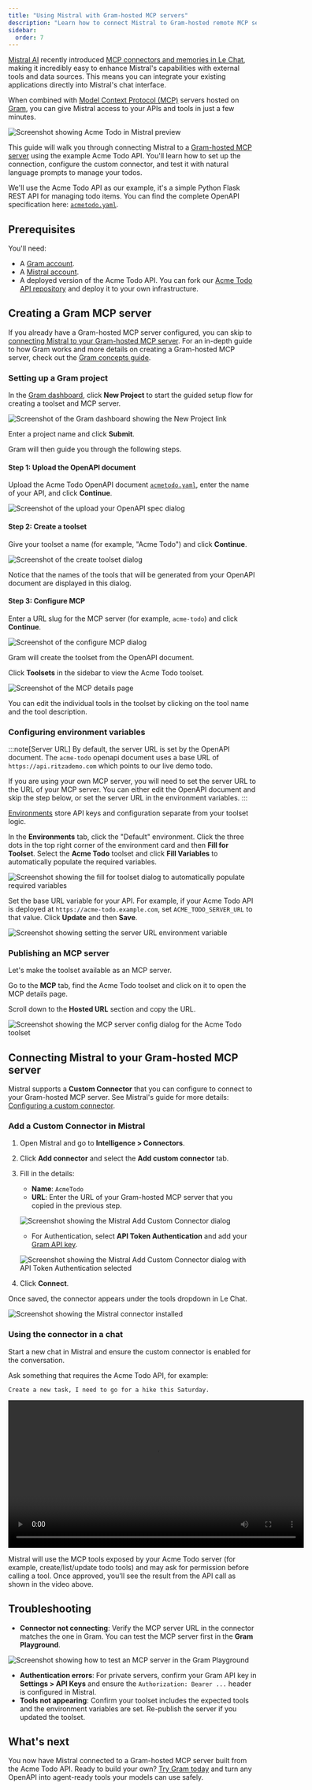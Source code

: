 ```yaml
---
title: "Using Mistral with Gram-hosted MCP servers"
description: "Learn how to connect Mistral to Gram-hosted remote MCP servers, giving Mistral Le Chat access to your APIs and tools."
sidebar:
  order: 7
---
```


[Mistral AI](https://mistral.ai/) recently introduced [MCP connectors and memories in Le Chat](https://mistral.ai/news/le-chat-mcp-connectors-memories), making it incredibly easy to enhance Mistral's capabilities with external tools and data sources. This means you can integrate your existing applications directly into Mistral's chat interface.

When combined with [Model Context Protocol (MCP)](https://modelcontextprotocol.io/) servers hosted on [Gram](/gram-quickstart), you can give Mistral access to your APIs and tools in just a few minutes. 

![Screenshot showing Acme Todo in Mistral preview](/img/guides/mistral/acme-todo-in-mistral-preview.png)

This guide will walk you through connecting Mistral to a [Gram-hosted MCP server](https://www.speakeasy.com/blog/release-gram-beta) using the example Acme Todo API. You'll learn how to set up the connection, configure the custom connector, and test it with natural language prompts to manage your todos.

We'll use the Acme Todo API as our example, it's a simple Python Flask REST API for managing todo items. You can find the complete OpenAPI specification here: [`acmetodo.yaml`](https://github.com/ritza-co/acme-todo/blob/main/acmetodo.yaml).

## Prerequisites

You'll need:

- A [Gram account](https://app.getgram.ai).
- A [Mistral account](https://mistral.ai/).
- A deployed version of the Acme Todo API. You can fork our [Acme Todo API repository](https://github.com/ritza-co/acme-todo) and deploy it to your own infrastructure.

## Creating a Gram MCP server

If you already have a Gram-hosted MCP server configured, you can skip to [connecting Mistral to your Gram-hosted MCP server](#connecting-mistral-to-your-gram-hosted-mcp-server). For an in-depth guide to how Gram works and more details on creating a Gram-hosted MCP server, check out the [Gram concepts guide](https://www.speakeasy.com/mcp/core-concepts).

### Setting up a Gram project

In the [Gram dashboard](https://app.getgram.ai), click **New Project** to start the guided setup flow for creating a toolset and MCP server.

![Screenshot of the Gram dashboard showing the New Project link](/img/guides/mistral/create-new-project.png)

Enter a project name and click **Submit**.

Gram will then guide you through the following steps.

#### Step 1: Upload the OpenAPI document

Upload the Acme Todo OpenAPI document [`acmetodo.yaml`](https://github.com/ritza-co/acme-todo/blob/main/acmetodo.yaml), enter the name of your API, and click **Continue**.

![Screenshot of the upload your OpenAPI spec dialog](/img/guides/mistral/uploading-openapi.png)

#### Step 2: Create a toolset

Give your toolset a name (for example, "Acme Todo") and click **Continue**. 

![Screenshot of the create toolset dialog](/img/guides/mistral/create-toolset.png)

Notice that the names of the tools that will be generated from your OpenAPI document are displayed in this dialog.

#### Step 3: Configure MCP

Enter a URL slug for the MCP server (for example, `acme-todo`) and click **Continue**.

![Screenshot of the configure MCP dialog](/img/guides/mistral/configure-mcp-slug.png)

Gram will create the toolset from the OpenAPI document.

Click **Toolsets** in the sidebar to view the Acme Todo toolset.

![Screenshot of the MCP details page](/img/guides/mistral/mcp-details.png)

You can edit the individual tools in the toolset by clicking on the tool name and the tool description.

### Configuring environment variables

:::note[Server URL]
By default, the server URL is set by the OpenAPI document. The `acme-todo` openapi document uses a base URL of `https://api.ritzademo.com` which points to our live demo todo. 

If you are using your own MCP server, you will need to set the server URL to the URL of your MCP server. You can either edit the OpenAPI document and skip the step below, or set the server URL in the environment variables.
:::

[Environments](/concepts/environments) store API keys and configuration separate from your toolset logic.

In the **Environments** tab, click the "Default" environment. Click the three dots in the top right corner of the environment card and then **Fill for Toolset**. Select the **Acme Todo** toolset and click **Fill Variables** to automatically populate the required variables.

![Screenshot showing the fill for toolset dialog to automatically populate required variables](/img/guides/mistral/env-fill-vars.png)

Set the base URL variable for your API. For example, if your Acme Todo API is deployed at `https://acme-todo.example.com`, set `ACME_TODO_SERVER_URL` to that value. Click **Update** and then **Save**.

![Screenshot showing setting the server URL environment variable](/img/guides/mistral/add-server-url.png)

### Publishing an MCP server

Let's make the toolset available as an MCP server.

Go to the **MCP** tab, find the Acme Todo toolset and click on it to open the MCP details page.

Scroll down to the **Hosted URL** section and copy the URL.

![Screenshot showing the MCP server config dialog for the Acme Todo toolset](/img/guides/mistral/mcp-public-server-copy-url.png)

## Connecting Mistral to your Gram-hosted MCP server

Mistral supports a **Custom Connector** that you can configure to connect to your Gram-hosted MCP server. See Mistral's guide for more details: [Configuring a custom connector](https://help.mistral.ai/en/articles/393572-configuring-a-custom-connector).

### Add a Custom Connector in Mistral

1. Open Mistral and go to **Intelligence > Connectors**.
2. Click **Add connector** and select the **Add custom connector** tab.
3. Fill in the details:
   - **Name**: `AcmeTodo`
   - **URL**: Enter the URL of your Gram-hosted MCP server that you copied in the previous step.

   ![Screenshot showing the Mistral Add Custom Connector dialog](/img/guides/mistral/adding-custom-connector.png)

   - For Authentication, select **API Token Authentication** and add your [Gram API key](/concepts/api-keys).
   
   ![Screenshot showing the Mistral Add Custom Connector dialog with API Token Authentication selected](/img/guides/mistral/mistral-auth-connector.png)

4. Click **Connect**.

Once saved, the connector appears under the tools dropdown in Le Chat.

![Screenshot showing the Mistral connector installed](/img/guides/mistral/acme-todo-installed.png)

### Using the connector in a chat

Start a new chat in Mistral and ensure the custom connector is enabled for the conversation.

Ask something that requires the Acme Todo API, for example:

```
Create a new task, I need to go for a hike this Saturday.
```

<video width="600" controls>
  <source src="/videos/mistral-acme-todo.mp4" type="video/mp4" />
  Your browser does not support the video tag.
</video>

Mistral will use the MCP tools exposed by your Acme Todo server (for example, create/list/update todo tools) and may ask for permission before calling a tool. Once approved, you'll see the result from the API call as shown in the video above.

## Troubleshooting

- **Connector not connecting**: Verify the MCP server URL in the connector matches the one in Gram. You can test the MCP server first in the **Gram Playground**.

![Screenshot showing how to test an MCP server in the Gram Playground](/img/guides/mistral/playground-test.png)
- **Authentication errors**: For private servers, confirm your Gram API key in **Settings > API Keys** and ensure the `Authorization: Bearer ...` header is configured in Mistral.
- **Tools not appearing**: Confirm your toolset includes the expected tools and the environment variables are set. Re-publish the server if you updated the toolset.

## What's next

You now have Mistral connected to a Gram-hosted MCP server built from the Acme Todo API. Ready to build your own? [Try Gram today](https://getgram.ai) and turn any OpenAPI into agent-ready tools your models can use safely.